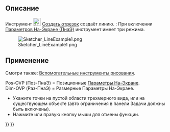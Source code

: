 <languages/>

{{Docnav/ru
|[[Sketcher_CreatePolyline/ru|Линия по точкам]]
|[[Sketcher_CreateArc/ru|Дуга от центра]]
|[[Sketcher_Workbench/ru|Скетчер]]
|IconL=Sketcher_CreatePolyline.svg
|IconR=Sketcher_CreateArc.svg
|IconC=Workbench_Sketcher.svg
}}

{{GuiCommand/ru
|Name/ru=Создать линию
|Name=Sketcher CreateLine
|MenuLocation=Эскиз → Геометрия эскиза → Создать отрезок
|Workbenches=[[Sketcher_Workbench/ru|Скетчер]]
|Shortcut={{KEY|G}} {{KEY|L}}
|SeeAlso=[[Sketcher_CreatePolyline/ru|Создать линию по точкам]]
}}

<span id="Description"></span>
== Описание ==

Инструмент [[Image:Sketcher_CreateLine.svg|24px]] [[Sketcher_CreateLine/ru|Создать отрезок]] создаёт линию. {{Version/ru|1.0}}: При включении [[Sketcher_Preferences/ru#General|Параметров На-Экране (ПнаЭ)]] инструмент имеет три режима.

[[Image:Sketcher_LineExample1.png‎]]

<span id="Usage"></span>
== Применение ==

Смотри также: [[Sketcher_Workbench/ru#Drawing_aids|Вспомогательные инструменты рисования]].

Pos-OVP (Поз-ПнаЭ) = Позиционные [[Sketcher_Preferences/ru#General|Параметры На-Экране]]. {{Version/ru|1.0}}<br>
Dim-OVP (Раз-ПнаЭ) = Размерные Параметры На-Экране. {{Version/ru|1.0}}

<div class="mw-translate-fuzzy">
* Укажите точки на пустой области трехмерного вида, или на существующем объекте (авто ограничения в панели Задачи должны быть включены).
* Нажмите {{KEY|Esc}} или правую кнопку мыши для отмены функции.
</div>


{{Docnav/ru
|[[Sketcher_CreatePolyline/ru|Линия по точкам]]
|[[Sketcher_CreateArc/ru|Дуга от центра]]
|[[Sketcher_Workbench/ru|Скетчер]]
|IconL=Sketcher_CreatePolyline.svg
|IconR=Sketcher_CreateArc.svg
|IconC=Workbench_Sketcher.svg
}}

{{Sketcher Tools navi{{#translation:}}}}
{{Userdocnavi{{#translation:}}}}